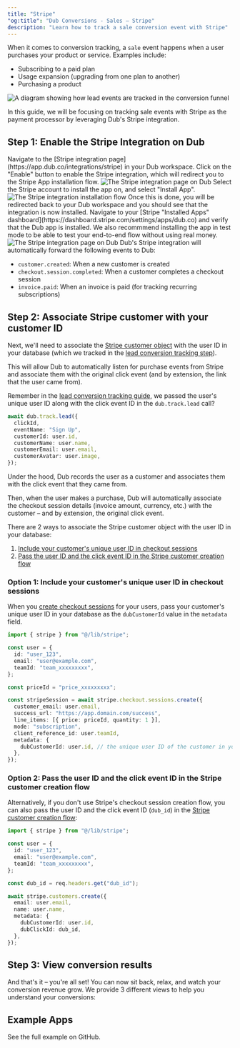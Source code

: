 ```yaml
---
title: "Stripe"
"og:title": "Dub Conversions - Sales – Stripe"
description: "Learn how to track a sale conversion event with Stripe"
---
```



When it comes to conversion tracking, a `sale` event happens when a user purchases your product or service. Examples include:

- Subscribing to a paid plan
- Usage expansion (upgrading from one plan to another)
- Purchasing a product

<Frame>
  <img
    className="rounded-lg border border-gray-100"
    src="https://assets.dub.co/help/conversion-sale-event.png"
    alt="A diagram showing how lead events are tracked in the conversion funnel"
  />
</Frame>

In this guide, we will be focusing on tracking sale events with Stripe as the payment processor by leveraging Dub's Stripe integration.

<SalesPrerequisites />

## Step 1: Enable the Stripe Integration on Dub

<Steps>
<Step title="Go to Stripe integration page">
 Navigate to the [Stripe integration page](https://app.dub.co/integrations/stripe) in your Dub workspace.
</Step>
<Step title="Enable the Stripe integration">
Click on the "Enable" button to enable the Stripe integration, which will redirect you to the Stripe App installation flow.
</Step>

<Frame>
  <img
    src="https://assets.dub.co/help/stripe-integration-dub.png"
    alt="The Stripe integration page on Dub"
  />
</Frame>

<Step title="Install the Stripe app">
Select the Stripe account to install the app on, and select "Install App".

<Frame>
  <img
    src="https://assets.dub.co/help/stripe-integration-install.png"
    alt="The Stripe integration installation flow"
  />
</Frame>
</Step>

<Step title="Verify the installation">
  Once this is done, you will be redirected back to your Dub workspace and you
  should see that the integration is now installed.
</Step>

<Step title="Optional: Install the app in Stripe test mode">
Navigate to your [Stripe "Installed Apps" dashboard](https://dashboard.stripe.com/settings/apps/dub.co) and verify that the Dub app is installed. We also recommmend installing the app in test mode to be able to test your end-to-end flow without using real money.

<Frame>
  <img
    src="https://assets.dub.co/help/stripe-app-install-test-mode.png"
    alt="The Stripe integration page on Dub"
  />
</Frame>
</Step>

</Steps>
Dub's Stripe integration will automatically forward the following events to Dub:

- `customer.created`: When a new customer is created
- `checkout.session.completed`: When a customer completes a checkout session
- `invoice.paid`: When an invoice is paid (for tracking recurring subscriptions)

## Step 2: Associate Stripe customer with your customer ID

Next, we'll need to associate the [Stripe customer object](https://docs.stripe.com/api/customers/object) with the user ID in your database (which we tracked in the [lead conversion tracking step](/conversions/leads/introduction)).

This will allow Dub to automatically listen for purchase events from Stripe and associate them with the original click event (and by extension, the link that the user came from).

<Accordion title="How does this work?">

Remember in the [lead conversion tracking guide](/conversions/leads/next-auth), we passed the user's unique user ID along with the click event ID in the `dub.track.lead` call?

```typescript
await dub.track.lead({
  clickId,
  eventName: "Sign Up",
  customerId: user.id,
  customerName: user.name,
  customerEmail: user.email,
  customerAvatar: user.image,
});
```

Under the hood, Dub records the user as a customer and associates them with the click event that they came from.

Then, when the user makes a purchase, Dub will automatically associate the checkout session details (invoice amount, currency, etc.) with the customer – and by extension, the original click event.

</Accordion>

There are 2 ways to associate the Stripe customer object with the user ID in your database:

1. [Include your customer's unique user ID in checkout sessions](#option-1-include-your-customers-unique-user-id-in-checkout-sessions)
2. [Pass the user ID and the click event ID in the Stripe customer creation flow](#option-2-pass-the-user-id-and-the-click-event-id-in-the-stripe-customer-creation-flow)

### Option 1: Include your customer's unique user ID in checkout sessions

When you [create checkout sessions](https://docs.stripe.com/api/checkout/sessions/create) for your users, pass your customer's unique user ID in your database as the `dubCustomerId` value in the `metadata` field.

```typescript app/api/upgrade/route.ts
import { stripe } from "@/lib/stripe";

const user = {
  id: "user_123",
  email: "user@example.com",
  teamId: "team_xxxxxxxxx",
};

const priceId = "price_xxxxxxxxx";

const stripeSession = await stripe.checkout.sessions.create({
  customer_email: user.email,
  success_url: "https://app.domain.com/success",
  line_items: [{ price: priceId, quantity: 1 }],
  mode: "subscription",
  client_reference_id: user.teamId,
  metadata: {
    dubCustomerId: user.id, // the unique user ID of the customer in your database
  },
});
```

### Option 2: Pass the user ID and the click event ID in the Stripe customer creation flow

Alternatively, if you don't use Stripe's checkout session creation flow, you can also pass the user ID and the click event ID (`dub_id`) in the [Stripe customer creation flow](https://docs.stripe.com/api/customers/create):

```typescript app/api/create-customer/route.ts
import { stripe } from "@/lib/stripe";

const user = {
  id: "user_123",
  email: "user@example.com",
  teamId: "team_xxxxxxxxx",
};

const dub_id = req.headers.get("dub_id");

await stripe.customers.create({
  email: user.email,
  name: user.name,
  metadata: {
    dubCustomerId: user.id,
    dubClickId: dub_id,
  },
});
```

## Step 3: View conversion results

And that's it – you're all set! You can now sit back, relax, and watch your conversion revenue grow. We provide 3 different views to help you understand your conversions:

<ViewConversions />

## Example Apps

<CardGroup cols={2}>
  <Card
    title="Dub Conversions Demo App"
    icon="github"
    href="https://github.com/dubinc/examples/tree/main/conversions"
    color="#333333"
  >
    See the full example on GitHub.
  </Card>
</CardGroup>
